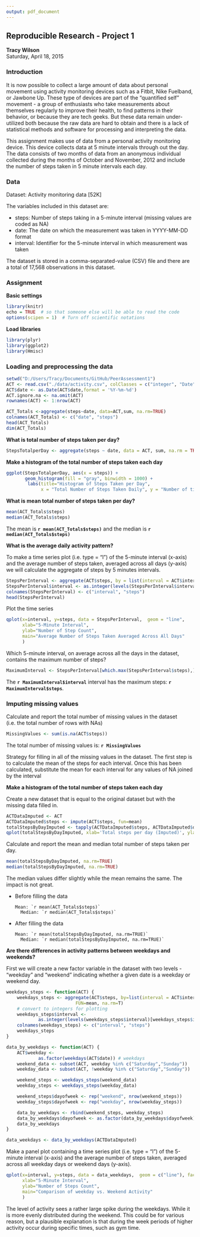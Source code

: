 ```yaml
---
output: pdf_document
---
```

<H2>Reproducible Research - Project 1</H1>
<p><b>Tracy Wilson</b></br>
Saturday, April 18, 2015</p>


<h3>Introduction</h3>

<p>It is now possible to collect a large amount of data about personal movement using activity monitoring devices such as a Fitbit, Nike Fuelband, or Jawbone Up. These type of devices are part of the "quantified self" movement - a group of enthusiasts who take measurements about themselves regularly to improve their health, to find patterns in their behavior, or because they are tech geeks. But these data remain under-utilized both because the raw data are hard to obtain and there is a lack of statistical methods and software for processing and interpreting the data.</p>

<p>This assignment makes use of data from a personal activity monitoring device. This device collects data at 5 minute intervals through out the day. The data consists of two months of data from an anonymous individual collected during the months of October and November, 2012 and include the number of steps taken in 5 minute intervals each day.</p>

<h3>Data</h3>

<p>Dataset: Activity monitoring data [52K]</p>

<p>The variables included in this dataset are:</p>

<ul>
<li>steps: Number of steps taking in a 5-minute interval (missing values are coded as NA)</li>
<li>date: The date on which the measurement was taken in YYYY-MM-DD format</li>
<li>interval: Identifier for the 5-minute interval in which measurement was taken</li>
</ul>

<p>The dataset is stored in a comma-separated-value (CSV) file and there are a total of 17,568 observations in this dataset.</p>

<h3>Assignment</h3>

<b>Basic settings</b>
```r
library(knitr)
echo = TRUE  # so that someone else will be able to read the code
options(scipen = 1)  # Turn off scientific notations
```

<b>Load libraries</b>
```r
library(plyr)
library(ggplot2)
library(Hmisc)
```

<h3>Loading and preprocessing the data</h3>

```r
setwd("D:/Users/Tracy/Documents/GitHub/PeerAssessment1")
ACT <- read.csv("./data/activity.csv", colClasses = c("integer", "Date", "factor"))
ACT$date <- as.Date(ACT$date,format = '%Y-%m-%d')
ACT.ignore.na <- na.omit(ACT)
rownames(ACT) <- 1:nrow(ACT)

ACT_Totals <-aggregate(steps~date, data=ACT,sum, na.rm=TRUE)
colnames(ACT_Totals) <- c("date", "steps")
head(ACT_Totals)
dim(ACT_Totals)
```

<p><b>What is total number of steps taken per day?</b></p>

```r
StepsTotalperDay <- aggregate(steps ~ date, data = ACT, sum, na.rm = TRUE)
```


<p><b>Make a histogram of the total number of steps taken each day</b></p>

```r
ggplot(StepsTotalperDay, aes(x = steps)) + 
       geom_histogram(fill = "gray", binwidth = 1000) + 
        labs(title="Histogram of Steps Taken per Day", 
             x = "Total Number of Steps Taken Daily", y = "Number of times in a day(Count)") + theme_bw() 
```

<p><b>What is mean total number of steps taken per day?</b></p>

```r
mean(ACT_Totals$steps)
median(ACT_Totals$steps)
```

The mean is <b>`r mean(ACT_Totals$steps)`</b> and the median is <b>`r median(ACT_Totals$steps)`</b>


<p><b>What is the average daily activity pattern?</b></p>

<p>To make a time series plot (i.e. type = "l") of the 5-minute interval (x-axis) and the average number of steps taken, averaged across all days (y-axis) we will calculate the aggregate of steps by 5 minutes intervals.</p>

```r
StepsPerInterval <- aggregate(ACT$steps, by = list(interval = ACT$interval), FUN=mean, na.rm=TRUE)
StepsPerInterval$interval <- as.integer(levels(StepsPerInterval$interval) [StepsPerInterval$interval])
colnames(StepsPerInterval) <- c("interval", "steps")
head(StepsPerInterval)
```

<p>Plot the time series</p>

```r
qplot(x=interval, y=steps, data = StepsPerInterval,  geom = "line",
      xlab="5-Minute Interval",
      ylab="Number of Step Count",
      main="Average Number of Steps Taken Averaged Across All Days"
      )
````

<p>Which 5-minute interval, on average across all the days in the dataset, contains the maximum number of steps?</b>

```r
MaximumInterval <- StepsPerInterval[which.max(StepsPerInterval$steps),]
```

The <b>`r MaximumInterval$interval`</b> interval has the maximum steps:  <b>`r MaximumInterval$steps`</b>.


<h3>Imputing missing values</h3>

<p>Calculate and report the total number of missing values in the dataset (i.e. the total number of rows with NAs)</p>

```r
MissingValues <- sum(is.na(ACT$steps))
```

The total number of missing values is: <b>`r MissingValues`</b> 

<p>Strategy for filling in all of the missing values in the dataset.  The first step is to calculate the mean of the steps for each interval.  Once this has been calculated, substitute the mean for each interval for any values of NA joined by the interval</p>

<p><b>Make a histogram of the total number of steps taken each day</b></p>

<p>Create a new dataset that is equal to the original dataset but with the missing data filled in.</p>

```r
ACTDataImputed <- ACT
ACTDataImputed$steps <- impute(ACT$steps, fun=mean)
totalStepsByDayImputed <- tapply(ACTDataImputed$steps, ACTDataImputed$date, sum)
qplot(totalStepsByDayImputed, xlab='Total steps per day (Imputed)', ylab='Frequency using binwith 500', binwidth=500)
```


<p>Calculate and report the mean and median total number of steps taken per day.</p>

```r
mean(totalStepsByDayImputed, na.rm=TRUE)
median(totalStepsByDayImputed, na.rm=TRUE)
```

<p>The median values differ slightly while the mean remains the same.  The impact is not great.</p>

<ul>
  <li>Before filling the data</li>
      Mean: `r mean(ACT_Totals$steps)`  
      Median: `r median(ACT_Totals$steps)`
  <li>After filling the data</li>
      Mean: `r mean(totalStepsByDayImputed, na.rm=TRUE)`  
      Median: `r median(totalStepsByDayImputed, na.rm=TRUE)`
</ul>


<p><b>Are there differences in activity patterns between weekdays and weekends?</b></p>

<p>First we will create a new factor variable in the dataset with two levels - "weekday" and "weekend" indicating whether a given date is a weekday or weekend day.</p>

```r
weekdays_steps <- function(ACT) {
    weekdays_steps <- aggregate(ACT$steps, by=list(interval = ACT$interval),
                          FUN=mean, na.rm=T)
    # convert to integers for plotting
    weekdays_steps$interval <- 
            as.integer(levels(weekdays_steps$interval)[weekdays_steps$interval])
    colnames(weekdays_steps) <- c("interval", "steps")
    weekdays_steps
}

data_by_weekdays <- function(ACT) {
    ACT$weekday <- 
            as.factor(weekdays(ACT$date)) # weekdays
    weekend_data <- subset(ACT, weekday %in% c("Saturday","Sunday"))
    weekday_data <- subset(ACT, !weekday %in% c("Saturday","Sunday"))

    weekend_steps <- weekdays_steps(weekend_data)
    weekday_steps <- weekdays_steps(weekday_data)

    weekend_steps$dayofweek <- rep("weekend", nrow(weekend_steps))
    weekday_steps$dayofweek <- rep("weekday", nrow(weekday_steps))

    data_by_weekdays <- rbind(weekend_steps, weekday_steps)
    data_by_weekdays$dayofweek <- as.factor(data_by_weekdays$dayofweek)
    data_by_weekdays
}

data_weekdays <- data_by_weekdays(ACTDataImputed)
```

<p>Make a panel plot containing a time series plot (i.e. type = "l") of the 5-minute interval (x-axis) and the average number of steps taken, averaged across all weekday days or weekend days (y-axis).</p>

```r
qplot(x=interval, y=steps, data = data_weekdays,  geom = c("line"), facets = dayofweek~.,
      xlab="5-Minute Interval",
      ylab="Number of Steps Count",
      main="Comparison of weekday vs. Weekend Activity"
      )
```

<p>The level of activity sees a rather large spike during the weekdays.  While it is more evenly distributed during the weekend.  This could be for various reason, but a plausible explanation is that during the week periods of higher activity occur during specific times, such as gym time.</p>